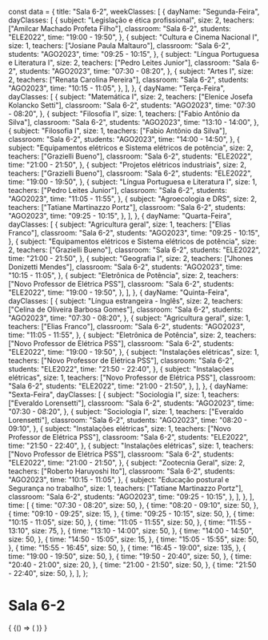const data = {
  title: "Sala 6-2",
  weekClasses: [
    {
      dayName: "Segunda-Feira",
      dayClasses: [
        {
          subject: "Legislação e ética profissional",
          size: 2,
          teachers: ["Amilcar Machado Profeta Filho"],
          classroom: "Sala 6-2",
          students: "ELE2022",
          time: "19:00 - 19:50",
        },
        {
          subject: "Cultura e Cinema Nacional I",
          size: 1,
          teachers: ["Josiane Paula Maltauro"],
          classroom: "Sala 6-2",
          students: "AGO2023",
          time: "09:25 - 10:15",
        },
        {
          subject: "Língua Portuguesa e Literatura I",
          size: 2,
          teachers: ["Pedro Leites Junior"],
          classroom: "Sala 6-2",
          students: "AGO2023",
          time: "07:30 - 08:20",
        },
        {
          subject: "Artes I",
          size: 2,
          teachers: ["Renata Carolina Pereira"],
          classroom: "Sala 6-2",
          students: "AGO2023",
          time: "10:15 - 11:05",
        },
      ],
    },
    {
      dayName: "Terça-Feira",
      dayClasses: [
        {
          subject: "Matemática I",
          size: 2,
          teachers: ["Elenice Josefa Kolancko Setti"],
          classroom: "Sala 6-2",
          students: "AGO2023",
          time: "07:30 - 08:20",
        },
        {
          subject: "Filosofia I",
          size: 1,
          teachers: ["Fabio Antônio da Silva"],
          classroom: "Sala 6-2",
          students: "AGO2023",
          time: "13:10 - 14:00",
        },
        {
          subject: "Filosofia I",
          size: 1,
          teachers: ["Fabio Antônio da Silva"],
          classroom: "Sala 6-2",
          students: "AGO2023",
          time: "14:00 - 14:50",
        },
        {
          subject: "Equipamentos elétricos e Sistema elétricos de potência",
          size: 2,
          teachers: ["Grazielli Bueno"],
          classroom: "Sala 6-2",
          students: "ELE2022",
          time: "21:00 - 21:50",
        },
        {
          subject: "Projetos elétricos industriais",
          size: 2,
          teachers: ["Grazielli Bueno"],
          classroom: "Sala 6-2",
          students: "ELE2022",
          time: "19:00 - 19:50",
        },
        {
          subject: "Língua Portuguesa e Literatura I",
          size: 1,
          teachers: ["Pedro Leites Junior"],
          classroom: "Sala 6-2",
          students: "AGO2023",
          time: "11:05 - 11:55",
        },
        {
          subject: "Agroecologia e DRS",
          size: 2,
          teachers: ["Tatiane Martinazzo Portz"],
          classroom: "Sala 6-2",
          students: "AGO2023",
          time: "09:25 - 10:15",
        },
      ],
    },
    {
      dayName: "Quarta-Feira",
      dayClasses: [
        {
          subject: "Agricultura geral",
          size: 1,
          teachers: ["Elias Franco"],
          classroom: "Sala 6-2",
          students: "AGO2023",
          time: "09:25 - 10:15",
        },
        {
          subject: "Equipamentos elétricos e Sistema elétricos de potência",
          size: 2,
          teachers: ["Grazielli Bueno"],
          classroom: "Sala 6-2",
          students: "ELE2022",
          time: "21:00 - 21:50",
        },
        {
          subject: "Geografia I",
          size: 2,
          teachers: ["Jhones Donizetti Mendes"],
          classroom: "Sala 6-2",
          students: "AGO2023",
          time: "10:15 - 11:05",
        },
        {
          subject: "Eletrônica de Potência",
          size: 2,
          teachers: ["Novo Professor de Elétrica PSS"],
          classroom: "Sala 6-2",
          students: "ELE2022",
          time: "19:00 - 19:50",
        },
      ],
    },
    {
      dayName: "Quinta-Feira",
      dayClasses: [
        {
          subject: "Língua estrangeira - Inglês",
          size: 2,
          teachers: ["Celina de Oliveira Barbosa Gomes"],
          classroom: "Sala 6-2",
          students: "AGO2023",
          time: "07:30 - 08:20",
        },
        {
          subject: "Agricultura geral",
          size: 1,
          teachers: ["Elias Franco"],
          classroom: "Sala 6-2",
          students: "AGO2023",
          time: "11:05 - 11:55",
        },
        {
          subject: "Eletrônica de Potência",
          size: 2,
          teachers: ["Novo Professor de Elétrica PSS"],
          classroom: "Sala 6-2",
          students: "ELE2022",
          time: "19:00 - 19:50",
        },
        {
          subject: "Instalações elétricas",
          size: 1,
          teachers: ["Novo Professor de Elétrica PSS"],
          classroom: "Sala 6-2",
          students: "ELE2022",
          time: "21:50 - 22:40",
        },
        {
          subject: "Instalações elétricas",
          size: 1,
          teachers: ["Novo Professor de Elétrica PSS"],
          classroom: "Sala 6-2",
          students: "ELE2022",
          time: "21:00 - 21:50",
        },
      ],
    },
    {
      dayName: "Sexta-Feira",
      dayClasses: [
        {
          subject: "Sociologia I",
          size: 1,
          teachers: ["Everaldo Lorensetti"],
          classroom: "Sala 6-2",
          students: "AGO2023",
          time: "07:30 - 08:20",
        },
        {
          subject: "Sociologia I",
          size: 1,
          teachers: ["Everaldo Lorensetti"],
          classroom: "Sala 6-2",
          students: "AGO2023",
          time: "08:20 - 09:10",
        },
        {
          subject: "Instalações elétricas",
          size: 1,
          teachers: ["Novo Professor de Elétrica PSS"],
          classroom: "Sala 6-2",
          students: "ELE2022",
          time: "21:50 - 22:40",
        },
        {
          subject: "Instalações elétricas",
          size: 1,
          teachers: ["Novo Professor de Elétrica PSS"],
          classroom: "Sala 6-2",
          students: "ELE2022",
          time: "21:00 - 21:50",
        },
        {
          subject: "Zootecnia Geral",
          size: 2,
          teachers: ["Roberto Haruyoshi Ito"],
          classroom: "Sala 6-2",
          students: "AGO2023",
          time: "10:15 - 11:05",
        },
        {
          subject: "Educação postural e Segurança no trabalho",
          size: 1,
          teachers: ["Tatiane Martinazzo Portz"],
          classroom: "Sala 6-2",
          students: "AGO2023",
          time: "09:25 - 10:15",
        },
      ],
    },
  ],
  time: [
    {
      time: "07:30 - 08:20",
      size: 50,
    },
    {
      time: "08:20 - 09:10",
      size: 50,
    },
    {
      time: "09:10 - 09:25",
      size: 15,
    },
    {
      time: "09:25 - 10:15",
      size: 50,
    },
    {
      time: "10:15 - 11:05",
      size: 50,
    },
    {
      time: "11:05 - 11:55",
      size: 50,
    },
    {
      time: "11:55 - 13:10",
      size: 75,
    },
    {
      time: "13:10 - 14:00",
      size: 50,
    },
    {
      time: "14:00 - 14:50",
      size: 50,
    },
    {
      time: "14:50 - 15:05",
      size: 15,
    },
    {
      time: "15:05 - 15:55",
      size: 50,
    },
    {
      time: "15:55 - 16:45",
      size: 50,
    },
    {
      time: "16:45 - 19:00",
      size: 135,
    },
    {
      time: "19:00 - 19:50",
      size: 50,
    },
    {
      time: "19:50 - 20:40",
      size: 50,
    },
    {
      time: "20:40 - 21:00",
      size: 20,
    },
    {
      time: "21:00 - 21:50",
      size: 50,
    },
    {
      time: "21:50 - 22:40",
      size: 50,
    },
  ],
};

# Sala 6-2

<div>
  {
    <BrowserOnly>
      {() => (
        <Grid
          title={data.title}
          weekClasses={data.weekClasses}
          time={data.time}
        />
      )}
    </BrowserOnly>
  }
</div>
